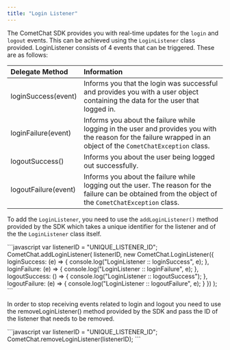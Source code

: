 ```yaml
---
title: "Login Listener"
---
```




The CometChat SDK provides you with real-time updates for the `login` and `logout` events. This can be achieved using the `LoginListener` class provided. LoginListener consists of 4 events that can be triggered. These are as follows:

| Delegate Method      | Information                                                                                                                                                      |
| :-------------------- | :---------------------------------------------------------------------------------------------------------------------------------------------------------------- |
| loginSuccess(event)  | Informs you that the login was successful and provides you with a user object containing the data for the user that logged in.                                   |
| loginFailure(event)  | Informs you about the failure while logging in the user and provides you with the reason for the failure wrapped in an object of the `CometChatException` class. |
| logoutSuccess()      | Informs you about the user being logged out successfully.                                                                                                        |
| logoutFailure(event) | Informs you about the failure while logging out the user. The reason for the failure can be obtained from the object of the `CometChatException` class.          |

To add the `LoginListener`, you need to use the `addLoginListener()` method provided by the SDK which takes a unique identifier for the listener and of the the `LoginListener` class itself.

<Tabs>
<Tab title="JavaScript">
```javascript
var listenerID = "UNIQUE_LISTENER_ID";
CometChat.addLoginListener(
  listenerID,
  new CometChat.LoginListener({
      loginSuccess: (e) => {
          console.log("LoginListener :: loginSuccess", e);
      },
      loginFailure: (e) => {
          console.log("LoginListener :: loginFailure", e);
      },
      logoutSuccess: () => {
          console.log("LoginListener :: logoutSuccess");
      },
      logoutFailure: (e) => {
          console.log("LoginListener :: logoutFailure", e);
      }
  })
);
```

</Tab>

</Tabs>

In order to stop receiving events related to login and logout you need to use the removeLoginListener() method provided by the SDK and pass the ID of the listener that needs to be removed.

<Tabs>
<Tab title="JavaScript">
```javascript
var listenerID = "UNIQUE_LISTENER_ID";
CometChat.removeLoginListener(listenerID);
```

</Tab>

</Tabs>
